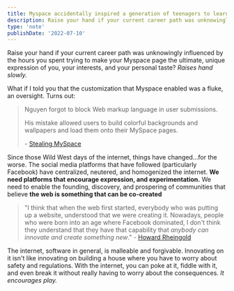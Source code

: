 ```yaml
---
title: Myspace accidentally inspired a generation of teenagers to learn how to code
description: Raise your hand if your current career path was unknowingly influenced by the hours you spent trying to make your Myspace page the ultimate, unique expression of you, your interests, and your personal taste.
type: 'note'
publishDate: '2022-07-10'
---
```


Raise your hand if your current career path was unknowingly influenced by the hours you spent trying to make your Myspace page the ultimate, unique expression of you, your interests, and your personal taste? *Raises hand slowly.*

What if I told you that the customization that Myspace enabled was a fluke, an oversight. Turns out:

> Nguyen forgot to block Web markup language in user submissions.
>
> His mistake allowed users to build colorful backgrounds and wallpapers and load them onto their MySpace pages.
>
> \- [Stealing MySpace](https://www.amazon.com/dp/B001VT3L3C)

Since those Wild West days of the internet, things have changed...for the worse. The social media platforms that have followed (particularly Facebook) have centralized, neutered, and homogenized the internet. **We need platforms that encourage expression, and experimentation.** We need to enable the founding, discovery, and prospering of communities that believe **the web is something that can be co-created**

> "I think that when the web first started, everybody who was putting up a website, understood that we were creating it. Nowadays, people who were born into an age where Facebook dominated, I don't think they understand that they have that capability that *anybody can innovate and create something new*." - [Howard Rheingold](https://www.notion.so/blog/howard-rheingold)

The internet, software in general, is malleable and forgivable. Innovating on it isn't like innovating on building a house where you have to worry about safety and regulations. With the internet, you can poke at it, fiddle with it, and even break it without really having to worry about the consequences. *It encourages play.*